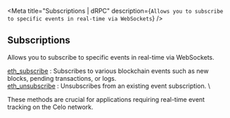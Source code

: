 
<Meta
  title="Subscriptions | dRPC"
  description={`Allows you to subscribe to specific events in real-time via WebSockets`}
/>
## Subscriptions

Allows you to subscribe to specific events in real-time via WebSockets.

[eth_subscribe](/celo-api/subscriptions/eth_subscribe) : Subscribes to various blockchain events such as new blocks, pending transactions, or logs. \
[eth_unsubscribe](/celo-api/subscriptions/eth_unsubscribe) : Unsubscribes from an existing event subscription. \

These methods are crucial for applications requiring real-time event tracking on the Celo network.

<Space h={16} />
<GetStarted />
